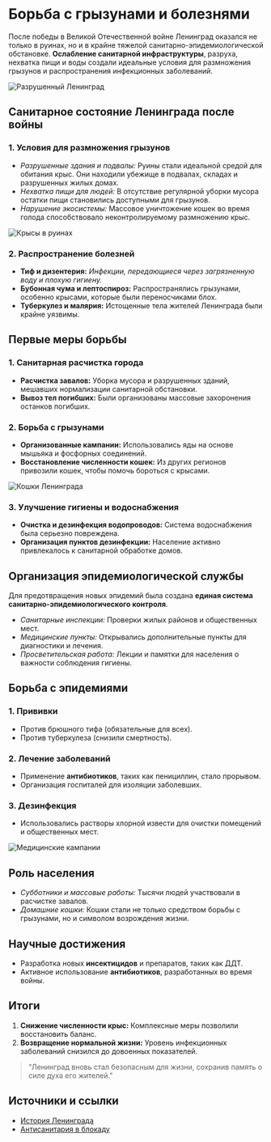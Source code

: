 # Борьба с грызунами и болезнями

После победы в Великой Отечественной войне Ленинград оказался не только в руинах, но и в крайне тяжелой санитарно-эпидемиологической обстановке. **Ослабление санитарной инфраструктуры**, разруха, нехватка пищи и воды создали идеальные условия для размножения грызунов и распространения инфекционных заболеваний.

![Разрушенный Ленинград](/photo1.jpeg)

## Санитарное состояние Ленинграда после войны

### 1. Условия для размножения грызунов
- *Разрушенные здания и подвалы:*
  Руины стали идеальной средой для обитания крыс. Они находили убежище в подвалах, складах и разрушенных жилых домах.
- *Нехватка пищи для людей:*
  В отсутствие регулярной уборки мусора остатки пищи становились доступными для грызунов.
- *Нарушение экосистемы:*
  Массовое уничтожение кошек во время голода способствовало неконтролируемому размножению крыс.

![Крысы в руинах](/photo3.jpeg)


### 2. Распространение болезней
- **Тиф и дизентерия:**
  _Инфекции, передающиеся через загрязненную воду и плохую гигиену._
- **Бубонная чума и лептоспироз:**
  Распространялись грызунами, особенно крысами, которые были переносчиками блох.
- **Туберкулез и малярия:**
  Истощенные тела жителей Ленинграда были крайне уязвимы.

## Первые меры борьбы

### 1. Санитарная расчистка города
- **Расчистка завалов:**
  Уборка мусора и разрушенных зданий, мешавших нормализации санитарной обстановки.
- **Вывоз тел погибших:**
  Были организованы массовые захоронения останков погибших.

### 2. Борьба с грызунами
- **Организованные кампании:** Использовались яды на основе мышьяка и фосфорных соединений.
- **Восстановление численности кошек:**
  Из других регионов привозили кошек, чтобы помочь бороться с крысами.

![Кошки Ленинграда](/photo5.jpeg)

### 3. Улучшение гигиены и водоснабжения
- **Очистка и дезинфекция водопроводов:**
  Система водоснабжения была серьезно повреждена.
- **Организация пунктов дезинфекции:**
  Население активно привлекалось к санитарной обработке домов.

## Организация эпидемиологической службы

Для предотвращения новых эпидемий была создана **единая система санитарно-эпидемиологического контроля**.

- *Санитарные инспекции:* Проверки жилых районов и общественных мест.
- *Медицинские пункты:* Открывались дополнительные пункты для диагностики и лечения.
- *Просветительская работа:*
  Лекции и памятки для населения о важности соблюдения гигиены.

## Борьба с эпидемиями

### 1. Прививки
- Против брюшного тифа (обязательные для всех).
- Против туберкулеза (снизили смертность).

### 2. Лечение заболеваний
- Применение **антибиотиков**, таких как пенициллин, стало прорывом.
- Организация госпиталей для изоляции заболевших.

### 3. Дезинфекция
- Использовались растворы хлорной извести для очистки помещений и общественных мест.

![Медицинские кампании](/photo4.jpeg)

## Роль населения

- *Субботники и массовые работы:*
  Тысячи людей участвовали в расчистке завалов.
- *Домашние кошки:*
  Кошки стали не только средством борьбы с грызунами, но и символом возрождения жизни.

## Научные достижения

- Разработка новых **инсектицидов** и препаратов, таких как ДДТ.
- Активное использование **антибиотиков**, разработанных во время войны.

## Итоги

1. **Снижение численности крыс:**
   Комплексные меры позволили восстановить баланс.
2. **Возвращение нормальной жизни:**
   Уровень инфекционных заболеваний снизился до довоенных показателей.

> "Ленинград вновь стал безопасным для жизни, сохранив память о силе духа его жителей."

## Источники и ссылки
- [История Ленинграда](https://ru.wikipedia.org/wiki/%D0%98%D1%81%D1%82%D0%BE%D1%80%D0%B8%D1%8F_%D0%9B%D0%B5%D0%BD%D0%B8%D0%BD%D0%B3%D1%80%D0%B0%D0%B4%D0%B0)
- [Антисанитария в блокаду](https://example.com/sanitary-issues-leningrad)